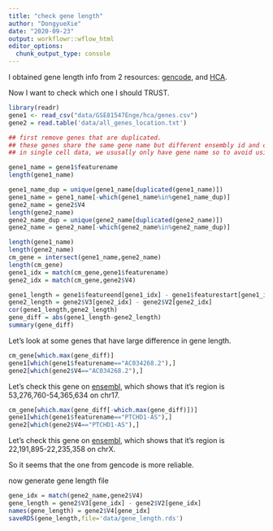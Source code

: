 ```yaml
---
title: "check gene length"
author: "DongyueXie"
date: "2020-09-23"
output: workflowr::wflow_html
editor_options:
  chunk_output_type: console
---
```


I obtained gene length info from 2 resources: [gencode](https://www.gencodegenes.org/), and [HCA](https://data.humancellatlas.org/explore/projects/cddab57b-6868-4be4-806f-395ed9dd635a/expression-matrices).

Now I want to check which one I should TRUST.

```r
library(readr)
gene1 <- read_csv("data/GSE81547Enge/hca/genes.csv")
gene2 = read.table('data/all_genes_location.txt')

## first remove genes that are duplicated. 
## these genes share the same gene name but different ensembly id and on different chromesomes.
## in single cell data, we ususally only have gene name so to avoid using the wrong gene length, we remove these genes fisrt.

gene1_name = gene1$featurename
length(gene1_name)

gene1_name_dup = unique(gene1_name[duplicated(gene1_name)])
gene1_name = gene1_name[-which(gene1_name%in%gene1_name_dup)]
gene2_name = gene2$V4
length(gene2_name)
gene2_name_dup = unique(gene2_name[duplicated(gene2_name)])
gene2_name = gene2_name[-which(gene2_name%in%gene2_name_dup)]

length(gene1_name)
length(gene2_name)
cm_gene = intersect(gene1_name,gene2_name)
length(cm_gene)
gene1_idx = match(cm_gene,gene1$featurename)
gene2_idx = match(cm_gene,gene2$V4)

gene1_length = gene1$featureend[gene1_idx] - gene1$featurestart[gene1_idx]
gene2_length = gene2$V3[gene2_idx] - gene2$V2[gene2_idx]
cor(gene1_length,gene2_length)
gene_diff = abs(gene1_length-gene2_length)
summary(gene_diff)
```


Let's look at some genes that have large difference in gene length.

```r
cm_gene[which.max(gene_diff)]
gene1[which(gene1$featurename=="AC034268.2"),]
gene2[which(gene2$V4=="AC034268.2"),]
```

Let's check this gene on [ensembl](https://uswest.ensembl.org/Homo_sapiens/Gene/Summary?db=core;g=ENSG00000285939;r=17:53276760-54365634), which shows that it's region is 53,276,760-54,365,634 on chr17.


```r
cm_gene[which.max(gene_diff[-which.max(gene_diff)])]
gene1[which(gene1$featurename=="PTCHD1-AS"),]
gene2[which(gene2$V4=="PTCHD1-AS"),]
```

Let's check this gene on [ensembl](https://uswest.ensembl.org/Homo_sapiens/Gene/Summary?db=core;g=ENSG00000233067;r=X:22191895-22235358;t=ENST00000669979), which shows that it's region is 22,191,895-22,235,358 on chrX.

So it seems that the one from gencode is more reliable. 

now generate gene length file 

```r
gene_idx = match(gene2_name,gene2$V4)
gene_length = gene2$V3[gene_idx] - gene2$V2[gene_idx]
names(gene_length) = gene2$V4[gene_idx]
saveRDS(gene_length,file='data/gene_length.rds')
```
